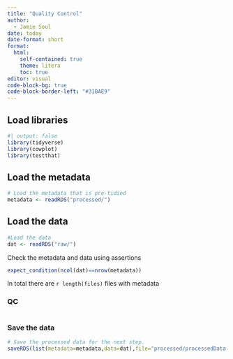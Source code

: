 ```yaml
---
title: "Quality Control"
author:
  - Jamie Soul
date: today
date-format: short
format:
  html:
    self-contained: true
    theme: litera
    toc: true
editor: visual
code-block-bg: true
code-block-border-left: "#31BAE9"
---
```


## Load libraries

```r
#| output: false
library(tidyverse)
library(cowplot)
library(testthat)
```

## Load the metadata

```r
# Load the metadata that is pre-tidied
metadata <- readRDS("processed/")
```

## Load the data

```r
#Load the data
dat <- readRDS("raw/")
```

Check the metadata and data using assertions
```r
expect_condition(ncol(dat)==nrow(metadata))

```

In total there are `r length(files)` files with metadata

### QC
```r

```


### Save the data
```r
# Save the processed data for the next step.
saveRDS(list(metadata=metadata,data=dat),file="processed/processedData.RDS")

```
